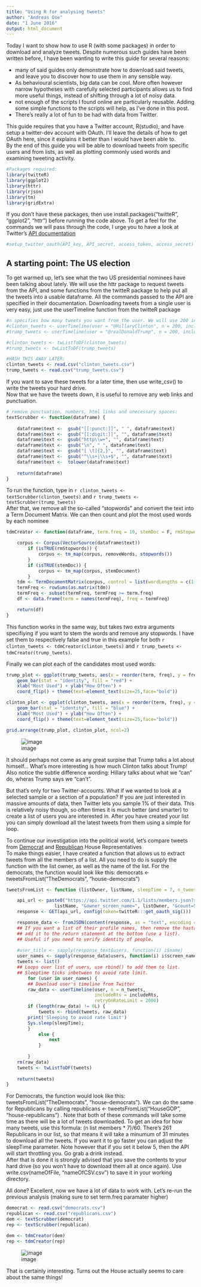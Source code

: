 ```yaml
---
title: "Using R for analysing tweets"
author: "Andreas Ose"
date: "1 June 2016"
output: html_document
---
```


Today I want to show how to use R (with some packages) in order to download and analyze tweets. Despite numerous such guides have been written before, I have been wanting to write this guide for several reasons:

- many of said guides only demonstrate how to download said tweets, and leave you to discover how to use them in any sensible way.
- As behavioural scientists, big data can be cool. More often however narrow hypotheses with carefully selected participants allows us to find more useful things, instead of shifting through a lot of noisy data.
- not enough of the scripts I found online are particularly reusable. Adding some simple functions to the scripts will help, as I've done in this post.
- There's really a lot of fun to be had with data from Twitter.
  
This guide requires that you have a Twitter account, R(studio), and have setup a twitter-dev account with OAuth. I'll leave the details of how to get OAuth here, since it explains it better than I would have been able to.  
By the end of this guide you will be able to download tweets from specific users and from lists, as well as plotting commonly used words and examining tweeting activity.
 


```r
#Packages required:
library(twitteR)
library(ggplot2)
library(httr)
library(rjson)
library(tm)
library(gridExtra)

```
If you don't have these packages, then use  install.packages("twitteR", "ggplot2", "httr") before running the code above. To get a feel for the commands we will pass through the code, I urge you to have a look at Twitter's [API documentation](https://dev.twitter.com/rest/public)
```r

#setup_twitter_oauth(API_key, API_secret, access_token, access_secret)
```

## A starting point: The US election

To get warmed up, let's see what the two US presidential nominees have been talking about lately.
We will use the  httr package to request tweets from the API, and some functions from the twitteR package to help put all the tweets into a usable dataframe. All the commands passed to the API are specified in their documentation. Downloading tweets from a single user is very easy, just use the  userTimeline function from the  twitteR package
```r
#n specifies how many tweets you want from the user. We will use 200 in this example, but the maximum is 3200. Unfortunately you can't use the API to request tweets older than a week or two at most. This is a restriction of the Twitter Search API, and it often means you won't actually get the number of tweets you specified.
#clinton_tweets <- userTimeline(user = "@HillaryClinton", n = 200, includeRts = FALSE, retryOnRateLimit = 2000)
#trump_tweets <- userTimeline(user = "@realDonaldTrump", n = 200, includeRts = FALSE, retryOnRateLimit = 2000)

#clinton_tweets <- twListToDF(clinton_tweets)
#trump_tweets <- twListToDF(trump_tweets)

#HASH THIS AWAY LATER:
clinton_tweets <- read.csv("clinton_tweets.csv")
trump_tweets <- read.csv("trump_tweets.csv")
```

If you want to save these tweets for a later time, then use  write_csv() to write the tweets your hard drive.  
Now that we have the tweets down, it is useful to remove any web links and punctuation.



```r
# remove punctuation, numbers, html links and unecessary spaces:
textScrubber <- function(dataframe) {
    
    dataframe$text <-  gsub("[[:punct:]]", " ", dataframe$text)
    dataframe$text <-  gsub("[[:digit:]]", "", dataframe$text)
    dataframe$text <-  gsub("http\\w+", "", dataframe$text)
    dataframe$text <-  gsub("\n", " ", dataframe$text)
    dataframe$text <-  gsub("[ \t]{2,}", "", dataframe$text)
    dataframe$text <-  gsub("^\\s+|\\s+$", "", dataframe$text)
    dataframe$text <-  tolower(dataframe$text)
    
    return(dataframe)
}

```
To run the function, type in `r clinton_tweets <- textScrubber(clinton_tweets)` and `r trump_tweets <- textScrubber(trump_tweets)`  
After that, we remove all the so-called "stopwords" and convert the text into a Term Document Matrix. We can then count and plot the most used words by each nominee
```r
tdmCreator <- function(dataframe, term.freq = 10, stemDoc = F, rmStopwords = T){

    corpus <- Corpus(VectorSource(dataframe$text))
        if (isTRUE(rmStopwords)) {
            corpus <- tm_map(corpus, removeWords, stopwords())
        }
        if (isTRUE(stemDoc)) {
            corpus <- tm_map(corpus, stemDocument)
        }
    tdm <- TermDocumentMatrix(corpus, control = list(wordLengths = c(1,Inf)))
    termFreq <- rowSums(as.matrix(tdm))
    termFreq <- subset(termFreq, termFreq >= term.freq)
    df <- data.frame(term = names(termFreq), freq = termFreq)

    return(df)
}
```
This function works in the same way, but takes two extra arguments specifiying if you want to stem the words and remove any stopwords. I have set them to respectively false and true in this example for both `r clinton_tweets <- tdmCreator(clinton_tweets)` and `r trump_tweets <- tdmCreator(trump_tweets)`.  

Finally we can plot each of the candidates most used words:
```r
trump_plot <- ggplot(trump_tweets, aes(x = reorder(term, freq), y = freq)) +
    geom_bar(stat = "identity", fill = "red") +
    xlab("Most Used") + ylab("How Often") +
    coord_flip() + theme(text=element_text(size=25,face="bold"))

clinton_plot <- ggplot(clinton_tweets, aes(x = reorder(term, freq), y = freq)) +
    geom_bar(stat = "identity", fill = "blue") +
    xlab("Most Used") + ylab("How Often") +
    coord_flip() + theme(text=element_text(size=25,face="bold"))

grid.arrange(trump_plot, clinton_plot, ncol=2)

```
  
![image](https://raw.githubusercontent.com/andreasose/twitter-scripts/master/index2.png "Trump Vs Clinton")  

It should perhaps not come as any great surpise that Trump talks a lot about himself...
What's more interesting is how much Clinton talks about Trump! Also notice the subtle difference wording: Hillary talks about what we "can" do, wheras Trump says we "can't".
  
But that's only for two Twitter-accounts. What if we wanted to look at a selected sample or a section of a population? If you are just interested in massive amounts of data, then Twitter lets you sample 1% of their data. This is relatively noisy though, so often times it is much better (and smarter) to create a list of users you are interested in. After you have created your list you can simply download all the latest tweets from them using a simple for loop.  

To continue our investigation into the political world, let's compare tweets from [Democrat](https://twitter.com/TheDemocrats/lists/house-democrats) and [Republican](https://twitter.com/HouseGOP/lists/house-republicans) House Representatives  
To make things easier, I have created a function that allows us to extract tweets from all the members of a list. All you need to do is supply the function with the list owner, as well as the name of the list. For the democrats, the function would look like this: democrats <- tweetsFromList("TheDemocrats", "house-democrats")

```r

tweetsFromList <- function (listOwner, listName, sleepTime = 7, n_tweets = 200, includeRts = F) {

    api_url <- paste0("https://api.twitter.com/1.1/lists/members.json?slug=",
                  listName, "&owner_screen_name=", listOwner, "&count=5000")
    response <- GET(api_url, config(token=twitteR:::get_oauth_sig()))

    response_data <- fromJSON(content(response, as = "text", encoding = "UTF-8"))
    ## If you want a list of their profile names, then remove the hastag underneath and
    ## add it to the return statement at the bottom (use a list).
    ## Useful if you need to verify identity of people.
    
    #user_title <- sapply(response_text$users, function(i) i$name)
    user_names <- sapply(response_data$users, function(i) i$screen_name)
    tweets <- list()
    ## Loops over list of users, use rbind() to add them to list.
    ## Sleeptime ticks inbetween to avoid rate limit.
        for (user in user_names) {
        ## Download user's timeline from Twitter  
        raw_data <- userTimeline(user, n = n_tweets,
                                 includeRts = includeRts,
                                 retryOnRateLimit = 2000)
        if (length(raw_data) != 0L) {
            tweets <- rbind(tweets, raw_data)
        print('Sleeping to avoid rate limit')
        Sys.sleep(sleepTime);
        }
            else {
                next
            }
         
        }
    rm(raw_data)
    tweets <- twListToDF(tweets)
    
    return(tweets)
}

```

For Democrats, the function would look like this: tweetsFromList("TheDemocrats", "house-democrats"). We can do the same for Republicans by calling republicans <- tweetsFromList("HouseGOP", "house-republicans") . Note that both of these commands will take some time as there will be a lot of tweets downloaded. To get an idea for how many tweets, use this formula: (n list members * 7)/60. There's 261 Republicans in our list, so that means it will take a minumum of 31 minutes to download all the tweets. If you want it to go faster you can adjust the sleepTime parameter. Note however that if you set it below 5, then the API will start throttling you. Go grab a drink instead.  
After that is done it is strongly advised that you save the contents to your hard drive (so you won't have to download them all at once again). Use write.csv(nameOfFile, "nameOfCSV.csv") to save it in your working directory.

All done? Excellent, now we have a lot of data to work with. Let's re-run the previous analysis (making sure to set term.freq paramater higher)
```r
democrat <- read.csv("democrats.csv")
republican <- read.csv("republicans.csv")
dem <- textScrubber(democrat)
rep <- textScrubber(republican)

dem <- tdmCreator(dem)
rep <- tdmCreator(rep)

```

![image](https://raw.githubusercontent.com/andreasose/twitter-scripts/master/RepVsDem.png)
  
  
That is certainly interesting. Turns out the House actually seems to care about the same things!